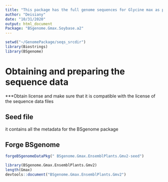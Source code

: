 ```yaml
---
title: "This package has the full genome sequences for Glycine max as provided by EnsemblPlants, and it intends to facilitate the data analysis for G. max by making its full genome sequences available through BSgenome."
author: "Deisiany"
date: "10/31/2020"
output: html_document
Package: "BSgenome.Gmax.Soybase.a2"
---
```


```r
setwd("~/GenomePackage/seqs_srcdir")
library(Biostrings)
library(BSgenome)
```
# Obtaining and preparing the sequence data
 ***Obtain license and make sure that it is compatible with the license of the sequence data files


## Seed file 
 it contains all the metadata for the BSgenome package

## Forge BSgenome
```r

forgeBSgenomeDataPkg(" BSgenome.Gmax.EnsemblPlants.Gmv2-seed")
```

```r
library(BSgenome.Gmax.EnsemblPlants.Gmv2)
length(Gmax)
devtools::document("BSgenome.Gmax.EnsemblPlants.Gmv2")


```


```r

```

```r

```

```r

```
